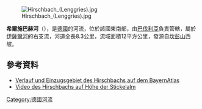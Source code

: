 {{Coord|47|40|17.29|N|11|34|25.90|E|display=title}}
[[Image:Hirschbach_(Lenggries).jpg|right]]

'''希爾施巴赫河'''（{{lang-de|Hirschbach}}），是[[德國|德國]]的河流，位於該國東南部，由[[巴伐利亞|巴伐利亞]]負責管轄，屬於[[伊薩爾河|伊薩爾河]]的右支流，河道全長8.3公里，流域面積12平方公里，發源自[[坎彭山|坎彭山]]西坡。

==參考資料==
* [http://geoportal.bayern.de/bayernatlas/default?lon=4471566.5&lat=5280914.0&zoom=9&base=951 Verlauf und Einzugsgebiet des Hirschbachs auf dem BayernAtlas] 
* [https://commons.wikimedia.org/wiki/File:Hirschbach_(Isar).ogv Video des Hirschbachs auf Höhe der Stickelalm] {{Wayback|url=https://commons.wikimedia.org/wiki/File:Hirschbach_(Isar).ogv |date=20170208041521 }} 

{{Germany-geo-stub}}
[[Category:德國河流|Category:德國河流]]